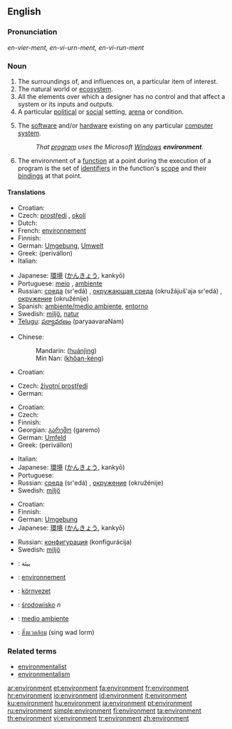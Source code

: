 {{see|Environment}}
{{wikipedia|dab=environment}}
==English==

===Pronunciation===
''en-vier-ment, en-vi-urn-ment, en-vi-run-ment''

===Noun===
{{en-noun}}

# The surroundings of, and influences on, a particular item of interest.
# The natural world or [[ecosystem]].
# All the elements over which a designer has no control and that affect a system or its inputs and outputs.
# A particular [[political]] or [[social]] setting, [[arena]] or condition.
# {{context|computing}} The [[software]] and/or [[hardware]] existing on any particular [[computer]] [[system]].
#:''That [[program]] uses the Microsoft [[Windows]] '''environment'''.''
# {{complang}} The environment of a [[function]] at a point during the execution of a program is the set of [[identifiers]] in the function's [[scope]] and their [[bindings]] at that point.

====Translations====
{{trans-top|area around something}}
* Croatian: {{t|hr|okruženje|n}}
* Czech: [[prostředí]] {{n}}, [[okolí]] {{n}}
* Dutch: {{t+|nl|omgeving|c}}
* French: [[environnement]]
* Finnish: {{t+|fi|ympäristö}}
* German: [[Umgebung]], [[Umwelt]]
* Greek: {{t|el|περιβάλλον|n|sc=Grek}} (perivállon)
* Italian: {{t-|it|ambiente|m}}
{{trans-mid}}
* Japanese: [[環境]] ([[かんきょう]], kankyō)
* Portuguese: [[meio]] {{m}}, [[ambiente]] {{m}}
* Russian: [[среда]] (sr'edá) {{f}}, [[окружающая среда]] (okružájuš'aja sr'edá) {{f}}, [[окружение]] (okružénije) {{n}}
* Spanish: [[ambiente/medio ambiente]], [[entorno]]
* Swedish: [[miljö]], [[natur]]
* [[Telugu]]: [[పర్యావరణం]] (paryaavaraNam)
{{trans-bottom}}

{{trans-top|natural world or ecosystem}}
* Chinese:
*: Mandarin: {{zh-ts|環境|环境}} ([[huánjìng]])
*: Min Nan: {{zh-ts|環境|环境}} ([[khôan-kéng]])
* Croatian: {{t|hr|ekosustav|m}}
{{trans-mid}}
* Czech: [[životní prostředí]] {{n}}
* German: {{t+|de|Umwelt}}
{{trans-bottom}}

{{trans-top|political or social setting, arena or condition}}
* Croatian: {{t|hr|okruženje|n}}
* Czech: {{t-|cs|prostředí|n}}
* Finnish: {{t+|fi|ympäristö}}
* Georgian: [[გარემო]] (garemo)
* German: [[Umfeld]]
* Greek: {{t|el|περιβάλλον|n|sc=Grek}} (perivállon)
{{trans-mid}}
* Italian: {{t-|it|ambiente|m}}
* Japanese: [[環境]] ([[かんきょう]], kankyō)
* Portuguese: {{t+|pt|ambiente|m}}
* Russian: [[среда]] (sr'edá) {{f}}, [[окружение]] (okružénije) {{n}}
* Swedish: [[miljö]]
{{trans-bottom}}

{{trans-top|software or hardware on a computer}}
* Croatian: {{t|hr|okolina|f}}
* Finnish: {{t+|fi|ympäristö}}
* German: [[Umgebung]]
* Japanese: [[環境]] ([[かんきょう]], kankyō)
{{trans-mid}}
* Russian: [[конфигурация]] (konfigurácija) {{f}}
* Swedish: [[miljö]]
{{trans-bottom}}

{{checktrans}}
{{trans-top|Translations to be categorised}}
*{{ttbc|Arabic}}: بيئة
*{{ttbc|French}}: [[environnement]]
{{trans-mid}}
*{{ttbc|Hungarian}}: [[környezet]]
*{{ttbc|Polish}}: [[środowisko]] ''n''
*{{ttbc|Spanish}}: [[medio ambiente]]
*{{ttbc|Thai}}: [[สิ่งแวดล้อม]] (sing wad lorm)
{{trans-bottom}}

===Related terms===
*[[environmentalist]]
*[[environmentalism]]

[[ar:environment]]
[[et:environment]]
[[fa:environment]]
[[fr:environment]]
[[hr:environment]]
[[io:environment]]
[[id:environment]]
[[it:environment]]
[[ku:environment]]
[[hu:environment]]
[[ja:environment]]
[[pt:environment]]
[[ru:environment]]
[[simple:environment]]
[[fi:environment]]
[[ta:environment]]
[[th:environment]]
[[vi:environment]]
[[tr:environment]]
[[zh:environment]]